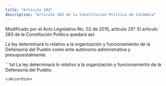 ```yaml
---
title: "Artículo 283"
description: "Artículo 283 de la Constitución Política de Colombia"
---
```


<Warning>Modificado por el Acto Legislativo No. 02 de 2015, artículo 25°. El artículo 283 de la Constitución Política quedará así: </Warning>

La ley determinará lo relativo a la organización y funcionamiento de la Defensoría del Pueblo como ente autónomo administrativa y presupuestalmente. 

<Accordion title="Artículo original antes de la modificación:">
```txt
La ley determinará lo relativo a la organización y funcionamiento de
la Defensoría del Pueblo.

```
</Accordion>
